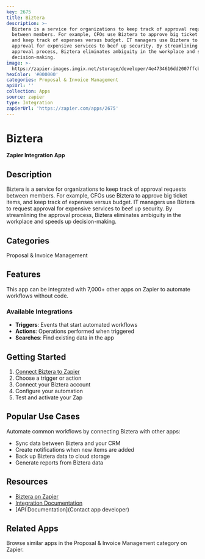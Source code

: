 ```yaml
---
key: 2675
title: Biztera
description: >-
  Biztera is a service for organizations to keep track of approval requests
  between members. For example, CFOs use Biztera to approve big ticket items,
  and keep track of expenses versus budget. IT managers use Biztera to request
  approval for expensive services to beef up security. By streamlining the
  approval process, Biztera eliminates ambiguity in the workplace and speeds up
  decision-making.
image: >-
  https://zapier-images.imgix.net/storage/developer/4e4734616dd2007ffcbdeef6d8a5283e.png?auto=format%2Ccompress&ixlib=python-3.0.0&q=50
hexColor: '#000000'
categories: Proposal & Invoice Management
apiUrl: ''
collection: Apps
source: zapier
type: Integration
zapierUrl: 'https://zapier.com/apps/2675'
---
```

# Biztera

**Zapier Integration App**

## Description

Biztera is a service for organizations to keep track of approval requests between members. For example, CFOs use Biztera to approve big ticket items, and keep track of expenses versus budget. IT managers use Biztera to request approval for expensive services to beef up security. By streamlining the approval process, Biztera eliminates ambiguity in the workplace and speeds up decision-making.

## Categories

Proposal & Invoice Management

## Features

This app can be integrated with 7,000+ other apps on Zapier to automate workflows without code.

### Available Integrations

- **Triggers**: Events that start automated workflows
- **Actions**: Operations performed when triggered
- **Searches**: Find existing data in the app

## Getting Started

1. [Connect Biztera to Zapier](https://zapier.com/apps/2675)
2. Choose a trigger or action
3. Connect your Biztera account
4. Configure your automation
5. Test and activate your Zap

## Popular Use Cases

Automate common workflows by connecting Biztera with other apps:

- Sync data between Biztera and your CRM
- Create notifications when new items are added
- Back up Biztera data to cloud storage
- Generate reports from Biztera data

## Resources

- [Biztera on Zapier](https://zapier.com/apps/2675)
- [Integration Documentation](https://zapier.com/apps/2675/integrations)
- [API Documentation](Contact app developer)

## Related Apps

Browse similar apps in the Proposal & Invoice Management category on Zapier.
